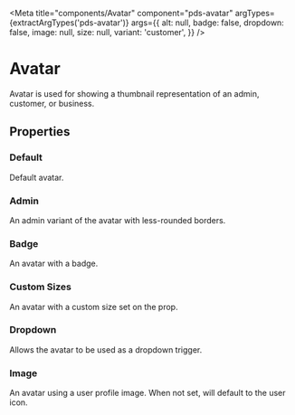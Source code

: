 


<Meta
  title="components/Avatar"
  component="pds-avatar"
  argTypes={extractArgTypes('pds-avatar')}
  args={{
    alt: null,
    badge: false,
    dropdown: false,
    image: null,
    size: null,
    variant: 'customer',
  }}
/>

# Avatar

Avatar is used for showing a thumbnail representation of an admin, customer, or business.

## Properties

<ArgsTable of="pds-avatar" />

### Default

Default avatar.

<Story story={stories.Default} />

<Canvas>
  <pds-avatar></pds-avatar>
</Canvas>

### Admin

An admin variant of the avatar with less-rounded borders.

<Story story={stories.Admin} />

<Canvas>
  <pds-avatar variant="admin"></pds-avatar>
</Canvas>

### Badge

An avatar with a badge.

<Story story={stories.Badge} />

<Canvas>
  <pds-avatar badge="true"></pds-avatar>
</Canvas>

### Custom Sizes

<Story story={stories.CustomSize} />

An avatar with a custom size set on the prop.

<Canvas>
  <pds-avatar size="128px"></pds-avatar>
</Canvas>

### Dropdown

<Story story={stories.DropdownTrigger} />

Allows the avatar to be used as a dropdown trigger.

<Canvas>
  <pds-avatar dropdown="true"></pds-avatar>
</Canvas>

### Image

<Story story={stories.Image} />

An avatar using a user profile image. When not set, will default to the user icon.

<Canvas>
  <pds-avatar alt="Customer Profile" image={imgFile}></pds-avatar>
</Canvas>
